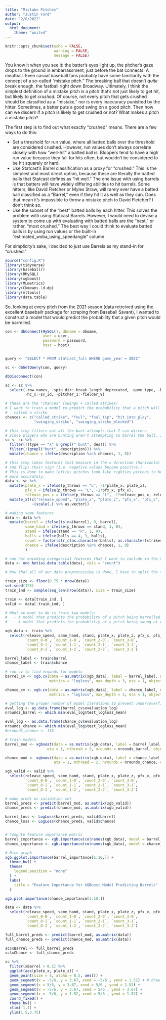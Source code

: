 ```yaml
---
title: "Mistake Pitches"
author: "Justin Ford"
date: "2/8/2022"
output: 
  html_document:
    theme: "united"
---
```


```r
knitr::opts_chunk$set(echo = FALSE,
                      warning = FALSE, 
                      message = FALSE)
```

You know it when you see it: the batter's eyes light up, the pitcher's gaze drops to the ground in embarrassment, just before the bat connects. A meatball. Even casual baseball fans probably have some familiarity with the concept of a so-called "mistake pitch." The breaking ball that doesn't *quite* break enough, the fastball right down Broadway. Ultimately, I think the simplest definition of a mistake pitch is a pitch that's not just likely to get hit, but likely to get *crushed.* Of course, not every pitch that gets crushed should be classified as a "mistake," nor is every inaccuracy punished by the hitter. Sometimes, a batter puts a good swing on a good pitch. Then how can we discern if a pitch is likely to get crushed or not? What makes a pitch a mistake pitch?

The first step is to find out what exactly "crushed" means. There are a few ways to do this: 

*   Set a threshold for run value, where all batted balls over the threshold are considered crushed. However, run values don't always correlate closely with how "well-hit" a batted ball is. Bloopers tend to have a high run value because they fall for hits often, but wouldn't be considered to be hit squarely or hard. 
*   Use Statcast's Barrel classification as a proxy for "crushed." This is the simplest and most direct option, because these are literally the batted balls that Statcast defines as "hit well." The one issue with using barrels is that batters will have widely differing abilities to hit barrels. Some hitters, like David Fletcher or Myles Straw, will rarely ever have a batted ball classified as a "Barrel," even if they hit it as well as they can. Does that mean it's impossible to throw a mistake pitch to David Fletcher? I don't think so. 
*   Use the subset of the "best" batted balls by each hitter. This solves the problem with using Statcast Barrels. However, I would need to devise a system to come up with evaluating with batted balls are the "best," or rather, "most crushed." The best way I could think to evaluate batted balls is by using run values or the built-in "estimated_woba_using_speedangle" column   

For simplicity's sake, I decided to just use Barrels as my stand-in for "crushed." 

```r
source("config.R")
library(tidyverse)
library(baseballr)
library(RMySQL)
library(xgboost)
library(MLmetrics)
library(Ckmeans.1d.dp)
library(mltools)
library(data.table)
```

So, looking at every pitch from the 2021 season (data retreived using the excellent baseballr package for scraping from Baseball Savant), I wanted to construct a model that would predict the probability that a given pitch would be barrelled. 

```r
con <- dbConnect(MySQL(), dbname = dbname, 
                 user = user, 
                 password = password, 
                 host = host)


query <- "SELECT * FROM statcast_full WHERE game_year = 2021"

sc <- dbGetQuery(con, query)

dbDisconnect(con)
```

```r

sc <- sc %>%
  select(-row_names, -spin_dir:-break_length_deprecated, -game_type, -hit_location, -game_year, -on_3b:-on_1b,
         -hc_x:-sv_id, -pitcher_1:-fielder_9)

# these are the "chances" (swings + called strikes)
# I want to train a model to predict the probability that a pitch will be swung at or
#   called a strike
chances <- c("called_strike", "foul", "foul_tip", "hit_into_play", 
             "swinging_strike", "swinging_strike_blocked")

# this step filters out all the bunt attempts that I can discern
# Since players who are bunting aren't attempting to barrel the ball, I throw these pitches out.
sc <- sc %>%
  filter(!(type == "X" & grepl(" bunt", des))) %>%
  filter(!(grepl("bunt", description))) %>%
  mutate(chance = ifelse(description %in% chances, 1, 0))

# this step takes features that measure in the x direction (horizontal movement/location)
# and flips their sign (i.e. negative values become positive.)
# This is done to make lefties pitches look like righties pitches to help the model train
# more accurately.
data <- sc %>%
  mutate(plate_x = ifelse(p_throws == "L", -1*plate_x, plate_x),
         pfx_x = ifelse(p_throws == "L", -1*pfx_x, pfx_x),
         release_pos_x = ifelse(p_throws == "L", -1*release_pos_x, release_pos_x)) %>%
  mutate_at(c("release_speed", "plate_x", "plate_z", "pfx_x", "pfx_z", "release_pos_x", "release_pos_z"),
            ~(scale(.) %>% as.vector))

# making some features
data <- data %>%
  mutate(barrel = ifelse(is.na(barrel), 0, barrel),
         same_hand = ifelse(p_throws == stand, 1, 0),
         stand = ifelse(stand == "R", 1, 0),
         balls = ifelse(balls == 4, 3, balls),
         count = factor(str_c(as.character(balls), as.character(strikes), sep = "-")),
         chance = ifelse(description %in% chances, 1, 0)
         )

# one hot encoding categorical features that I want to include in the model
data <- one_hot(as.data.table(data), cols = "count")

```


```r
# Now that all of our data preprocessing is done, I have to split the train and test set.

train_size <- floor(0.75 * nrow(data))
set.seed(123)
train_ind <- sample(seq_len(nrow(data)), size = train_size)

train <- data[train_ind, ]
valid <- data[-train_ind, ]

# What we want to do is train two models:
#   - A model that predicts the probability of a pitch being barrelled.
#   - A model that predicts the probablitiy of a pitch being swung at or called for a strike.

xgb_data <- train %>%
  select(release_speed, same_hand, stand, plate_x, plate_z, pfx_x, pfx_z, release_pos_x, release_pos_z, 
         `count_0-0`, `count_1-0`, `count_2-0`, `count_3-0`, 
         `count_0-1`, `count_1-1`, `count_2-1`, `count_3-1`,
         `count_0-2`, `count_1-2`, `count_2-2`, `count_3-2`)

barrel_label <- train$barrel
chance_label <- train$chance

# run cv to find nrounds for models
barrel_cv <- xgb.cv(data = as.matrix(xgb_data), label = barrel_label, nrounds = 50, nthread = 2, nfold = 5,
                    metrics = "logloss", max_depth = 3, eta = 1, objective = "binary:logistic")

chance_cv <- xgb.cv(data = as.matrix(xgb_data), label = chance_label, nrounds = 175, nthread = 2, nfold = 5,
                    metrics = "logloss", max_depth = 3, eta = 1, objective = "binary:logistic")

# getting the proper number of model iterations to prevent under/overfitting
eval_log <- as.data.frame(barrel_cv$evaluation_log)
nrounds_barrel <- which.min(eval_log$test_logloss_mean)

eval_log <- as.data.frame(chance_cv$evaluation_log)
nrounds_chance <- which.min(eval_log$test_logloss_mean)
#nrounds_chance <- 136

# train models
barrel_mod <- xgboost(data = as.matrix(xgb_data), label = barrel_label, max.depth = 3, 
                   eta = 1, nthread = 2, nrounds = nrounds_barrel, objective = "binary:logistic")

chance_mod <- xgboost(data = as.matrix(xgb_data), label = chance_label, max.depth = 3,
                      eta = 1, nthread = 2, nrounds = nrounds_chance, objective = "binary:logistic")

xgb_valid <- valid %>%
  select(release_speed, same_hand, stand, plate_x, plate_z, pfx_x, pfx_z, release_pos_x, release_pos_z,
         `count_0-0`, `count_1-0`, `count_2-0`, `count_3-0`, 
         `count_0-1`, `count_1-1`, `count_2-1`, `count_3-1`,
         `count_0-2`, `count_1-2`, `count_2-2`, `count_3-2`)

# make preds on validation set
barrel_preds <- predict(barrel_mod, as.matrix(xgb_valid))
chance_preds <- predict(chance_mod, as.matrix(xgb_valid))

barrel_loss <- LogLoss(barrel_preds, valid$barrel)
chance_loss <- LogLoss(chance_preds, valid$chance)


# Compute feature importance matrix
barrel_importance <- xgb.importance(colnames(xgb_data), model = barrel_mod)
chance_importance <- xgb.importance(colnames(xgb_data), model = chance_mod)

```

```r

# Nice graph
xgb.ggplot.importance(barrel_importance[1:10,]) +
  theme_bw() +
  theme(
    legend.position = "none"
  ) +
  labs(
    title = "Feature Importance for XGBoost Model Predicting Barrels"
  )


```



```r

xgb.plot.importance(chance_importance[1:10,])

data <- data %>%
  select(release_speed, same_hand, stand, plate_x, plate_z, pfx_x, pfx_z, release_pos_x, release_pos_z,
         `count_0-0`, `count_1-0`, `count_2-0`, `count_3-0`, 
         `count_0-1`, `count_1-1`, `count_2-1`, `count_3-1`,
         `count_0-2`, `count_1-2`, `count_2-2`, `count_3-2`)

full_barrel_preds <- predict(barrel_mod, as.matrix(data))
full_chance_preds <- predict(chance_mod, as.matrix(data))

sc$xBarrel <- full_barrel_preds
sc$xChance <- full_chance_preds

```



```r

sc %>%
  filter(xBarrel > 0.1) %>%
  ggplot(aes(plate_x, plate_z)) +
  geom_point(size = 4, alpha = 0.5, aes()) +
  geom_segment(x = -5/6, y = 3.67, xend = -5/6 , yend = 1.52) + # draw strikezone
  geom_segment(x = 5/6, y = 3.67, xend = 5/6 , yend = 1.52) +
  geom_segment(x = -5/6, y = 3.67, xend = 5/6 , yend = 3.67) +
  geom_segment(x = -5/6, y = 1.52, xend = 5/6 , yend = 1.52) +
  coord_fixed() +
  theme_bw() +
  xlim(-1,1) +
  ylim(1.5,3.75)


```


```r

```


